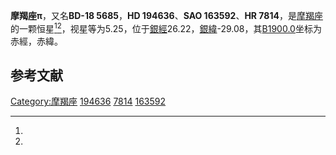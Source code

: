 {{Starbox begin
| name = 摩羯座π
}}
{{Starbox observe
| epoch = [[J2000.0|J2000.0]]
| constell = [[摩羯座|摩羯座]]<ref name=SIMBAD>{{cite web
 | url=http://simbad.u-strasbg.fr/simbad/sim-id?Ident=HR+7814
 | title=Pulsating variable Star
 | publisher=Centre de Données astronomiques de Strasbourg
 | work=SIMBAD
 | accessdate=2012-07-13
 | archive-date=2016-03-16
 | archive-url=https://web.archive.org/web/20160316112614/http://simbad.u-strasbg.fr/simbad/sim-id?Ident=HR+7814
 | dead-url=no
 }}</ref><ref name=DATA>{{cite web
 | url=http://vizier.u-strasbg.fr/viz-bin/VizieR-5?-out.add=.&-source=5050&-corr=PK=HR&-out.max=9999&HR=7814
 | title=VizieR Detailed Page
 | accessdate=2012-07-13
 | archive-date=2016-03-05
 | archive-url=https://web.archive.org/web/20160305205854/http://vizier.u-strasbg.fr/viz-bin/VizieR-5?-out.add=.&-source=5050&-corr=PK=HR&-out.max=9999&HR=7814
 | dead-url=no
 }}</ref>
| 星官 = 
| ra = {{RA|20|27|19.2}}<ref name=SIMBAD /><ref name=DATA />
| dec = {{DEC|-18|12|42}}<ref name=SIMBAD /><ref name=DATA />
| appmag_v = 5.25<ref name=SIMBAD /><ref name=DATA />
}}
{{Starbox character
| class = B8II-III<ref name=SIMBAD /><ref name=DATA />
| b-v = -0.07<ref name=SIMBAD /><ref name=DATA />
| u-b = -0.41<ref name=SIMBAD /><ref name=DATA />
| r-i = <ref name=SIMBAD /><ref name=DATA />
| variable = 
}}
{{Starbox astrometry
| radial_v = -0.41
| prop_mo_ra = -13
| parallax = 
| p_error = 
}}
{{Starbox catalog
| names =BD-18 5685，[[SAO星表|SAO]] 163592，[[HD星表|HD]] 194636，[[HR星表|HR]] 7814}}
{{Starbox reference |Simbad=HR+7814}}
{{Starbox end}}

'''摩羯座π'''，又名'''BD-18 5685'''，'''HD 194636'''、'''SAO 163592'''、'''HR 7814'''，是[[摩羯座|摩羯座]]的一颗恒星<ref name=SIMBAD /><ref name=DATA />，视星等为5.25，位于[[銀道座標系|銀經]]26.22，[[銀道座標系|銀緯]]-29.08，其[[B1900.0|B1900.0]]坐标为赤經{{RA|20|21|35.8}}，赤緯{{DEC|-18|-29.08|23}}。

== 参考文献 ==
{{reflist}}

{{star-stub}}

{{摩羯座恒星}}
{{星官|牛宿|6|14}}
[[Category:摩羯座|Category:摩羯座]]
[[Category:HD和HDE天體|194636]]
[[Category:HR天體|7814]]
[[Category:SAO天體|163592]]